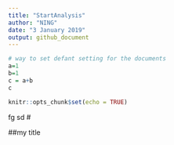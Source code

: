 ```yaml
---
title: "StartAnalysis"
author: "NING"
date: "3 January 2019"
output: github_document
---
```


```r
# way to set defant setting for the documents
a=1
b=1
c = a+b
c

knitr::opts_chunk$set(echo = TRUE)
```

fg sd
#


##my title


```r

```

```r

```

